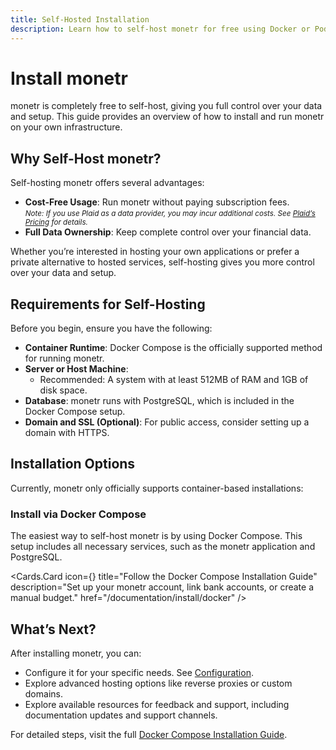 ```yaml
---
title: Self-Hosted Installation
description: Learn how to self-host monetr for free using Docker or Podman. Explore the benefits of self-hosting and get an overview of installation requirements and options.
---
```



# Install monetr

monetr is completely free to self-host, giving you full control over your data and setup. This guide provides an
overview of how to install and run monetr on your own infrastructure.

## Why Self-Host monetr?

Self-hosting monetr offers several advantages:

- **Cost-Free Usage**: Run monetr without paying subscription fees.  
  <small>_Note: If you use Plaid as a data provider, you may incur additional costs. See [Plaid’s
  Pricing](https://plaid.com/pricing/) for details._</small>
- **Full Data Ownership**: Keep complete control over your financial data.

Whether you’re interested in hosting your own applications or prefer a private alternative to hosted services,
self-hosting gives you more control over your data and setup.

## Requirements for Self-Hosting

Before you begin, ensure you have the following:

- **Container Runtime**: Docker Compose is the officially supported method for running monetr.
- **Server or Host Machine**:
  - Recommended: A system with at least 512MB of RAM and 1GB of disk space.
- **Database**: monetr runs with PostgreSQL, which is included in the Docker Compose setup.
- **Domain and SSL (Optional)**: For public access, consider setting up a domain with HTTPS.

## Installation Options

Currently, monetr only officially supports container-based installations:

### **Install via Docker Compose**

The easiest way to self-host monetr is by using Docker Compose. This setup includes all necessary services, such as the
monetr application and PostgreSQL.

<Cards.Card
  icon={<Container />}
  title="Follow the Docker Compose Installation Guide"
  description="Set up your monetr account, link bank accounts, or create a manual budget."
  href="/documentation/install/docker"
/>

## What’s Next?

After installing monetr, you can:

- Configure it for your specific needs. See [Configuration](./configure).
- Explore advanced hosting options like reverse proxies or custom domains.
- Explore available resources for feedback and support, including documentation updates and support channels.

For detailed steps, visit the full [Docker Compose Installation Guide](./install/docker).

